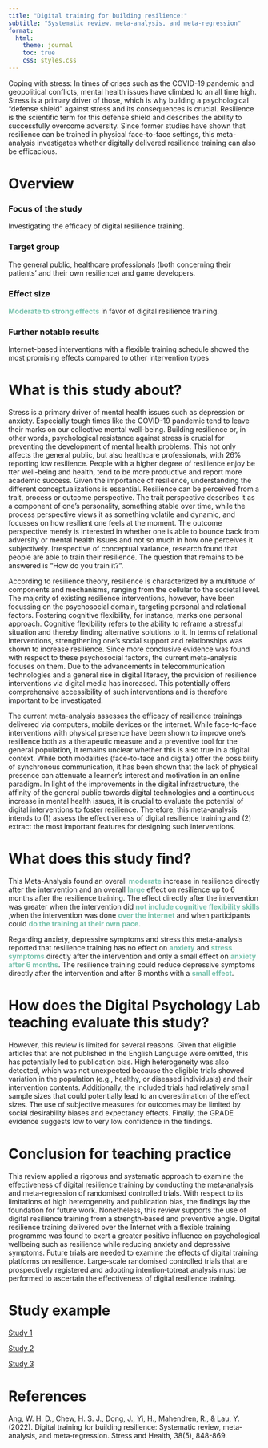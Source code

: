```yaml
---
title: "Digital training for building resilience:"
subtitle: "Systematic review, meta‐analysis, and meta‐regression"
format:
  html:
    theme: journal
    toc: true
    css: styles.css
---
```


[Coping with stress: In times of crises such as the COVID-19 pandemic and geopolitical conflicts, mental health issues have climbed to an all time high. Stress is a primary driver of those, which is why building a psychological "defense shield" against stress and its consequences is crucial. Resilience is the scientific term for this defense shield and describes the ability to successfully overcome adversity. Since former studies have shown that resilience can be trained in physical face-to-face settings, this meta-analysis investigates whether digitally delivered resilience training can also be efficacious.]{.bold}

# Overview

### Focus of the study

Investigating the efficacy of digital resilience training.

### Target group

The general public, healthcare professionals (both concerning their patients' and their own resilience) and game developers.

### Effect size

[Moderate to strong effects]{title="Hedges' g = 0.54 - 1.09. Hedges' g is an effect size measure that denotes the magnitude of group differences. It is a more reliable measure when sample sizes of studies are small." style="font-weight: bold; color: #78c2ad;"} in favor of digital resilience training.

### Further notable results

Internet-based interventions with a flexible training schedule showed the most promising effects compared to other intervention types

# What is this study about?

Stress is a primary driver of mental health issues such as depression or anxiety. Especially tough times like the COVID-19 pandemic tend to leave their marks on our collective mental well-being. Building resilience or, in other words, psychological resistance against stress is crucial for preventing the development of mental health problems. This not only affects the general public, but also healthcare professionals, with [26%]{title="31% during COVID times. Also my motivational level of getting up in the morning."} reporting low resilience. People with a higher degree of resilience enjoy be tter well-being and health, tend to be more productive and report more academic success. Given the importance of resilience, understanding the different conceptualizations is essential. Resilience can be perceived from a trait, process or outcome perspective. The trait perspective describes it as a component of one’s personality, something stable over time, while the process perspective views it as something volatile and dynamic, and focusses on how resilient one feels at the moment. The outcome perspective merely is interested in whether one is able to bounce back from adversity or mental health issues and not so much in how one perceives it subjectively. Irrespective of conceptual variance, research found that people are able to train their resilience. The question that remains to be answered is “How do you train it?”.

According to resilience theory, resilience is characterized by a multitude of components and mechanisms, ranging from the cellular to the societal level. The majority of existing resilience interventions, however, have been focussing on the [psychosocial]{title="A mix of psychological and social factors. Also a sick slipknot song."} domain, targeting personal and relational factors. Fostering cognitive flexibility, for instance, marks one personal approach. Cognitive flexibility refers to the ability to reframe a stressful situation and thereby finding alternative solutions to it. In terms of relational interventions, strengthening one’s social support and relationships was shown to increase resilience. Since more conclusive evidence was found with respect to these psychosocial factors, the current meta-analysis focuses on them. Due to the advancements in [telecommunication technologies]{title="The transmission of messages, in this case via digital media."} and a general rise in [digital literacy,]{title="The capability of handling digital technologies."} the provision of resilience interventions via digital media has increased. This potentially offers comprehensive accessibility of such interventions and is therefore important to be investigated.

The current meta-analysis assesses the efficacy of resilience trainings delivered via computers, mobile devices or the internet. While face-to-face interventions with physical presence have been shown to improve one’s resilience both as a therapeutic measure and a preventive tool for the general population, it remains unclear whether this is also true in a digital context. While both modalities (face-to-face and digital) offer the possibility of synchronous communication, it has been shown that the lack of physical presence can attenuate a learner’s interest and motivation in an online paradigm. In light of the improvements in the digital infrastructure, the affinity of the general public towards digital technologies and a continuous increase in mental health issues, it is crucial to evaluate the potential of digital interventions to foster resilience. Therefore, this meta-analysis intends to (1) assess the effectiveness of digital resilience training and (2) extract the most important features for designing such interventions.

# What does this study find?

This Meta-Analysis found an overall [moderate]{title="Z = 4.09, p < 0.05; g = 0.54; 95% CI: 0.28–0.79)" style="font-weight: bold; color: #78c2ad;"} increase in resilience directly after the intervention and an overall [large]{title="Z = 3.00, p < 0.05; g = 1.09, 95% CI: 0.38–1.79)" style="font-weight: bold; color: #78c2ad;"} effect on resilience up to 6 months after the resilience training. The effect directly after the intervention was greater when the intervention did [not include cognitive flexibility skills]{title="g = 0.71, 95% CI: 0.38–1.03 compared to included (g = 0.13, 95% CI: −0.07–0.32)" style="font-weight: bold; color: #78c2ad;"} ,when the intervention was done [over the internet]{title="g = 0.74, 95% CI: 0.32–1.17 compared to mobile applications (g = 0.43, 95% CI: −0.05–0.91) or others (g = 0.23, 95% CI: 0.05– 0.79) " style="font-weight: bold; color: #78c2ad;"} and when participants could [do the training at their own pace]{title="g = 0.54, 95% CI: 0.28–0.79 compared to a fixed schedule (g = 0.25, 95% CI: 0.07–0.43)" style="font-weight: bold; color: #78c2ad;"}.

Regarding anxiety, depressive symptoms and stress this meta-analysis reported that resilience training has no effect on [anxiety]{title="Z = 0.36, p = 0.12" style="font-weight: bold; color: #78c2ad;"} and [stress symptoms]{title="Z = 0.80, p = 0.42" style="font-weight: bold; color: #78c2ad;"} directly after the intervention and only a small effect on [anxiety after 6 months]{title="(Z = 3.67, p < 0.05; g = 0.36, 95% CI: 0.20–0.53; no effect for stress (Z = 1.34, p = 0.18)" style="font-weight: bold; color: #78c2ad;"}. The resilience training could reduce depressive symptoms directly after the intervention and after 6 months with a [small effect]{title="after intervention (Z = 4.32, p < 0.05, g = 0.36, 95% CI: 0.20–0.53) and after 6 months (Z = 3.83, p < 0.05, g = 0.35, 95% CI: 0.17–0.53)" style="font-weight: bold; color: #78c2ad;"}.

# How does the Digital Psychology Lab teaching evaluate this study?

However, this review is limited for several reasons. Given that eligible articles that are not published in the English Language were omitted, this has potentially led to publication bias. High heterogeneity was also detected, which was not unexpected because the eligible trials showed variation in the population (e.g., healthy, or diseased individuals) and their intervention contents. Additionally, the included trials had relatively small sample sizes that could potentially lead to an overestimation of the effect sizes. The use of subjective measures for outcomes may be limited by social desirability biases and expectancy effects. Finally, the GRADE evidence suggests low to very low confidence in the findings.

# Conclusion for teaching practice

This review applied a rigorous and systematic approach to examine the effectiveness of digital resilience training by conducting the meta‐analysis and meta‐regression of randomised controlled trials. With respect to its limitations of high heterogeneity and publication bias, the findings lay the foundation for future work. Nonetheless, this review supports the use of digital resilience training from a strength‐based and preventive angle. Digital resilience training delivered over the Internet with a flexible training programme was found to exert a greater positive influence on psychological wellbeing such as resilience while reducing anxiety and depressive symptoms. Future trials are needed to examine the effects of digital training platforms on resilience. Large‐scale randomised controlled trials that are prospectively registered and adopting intention‐totreat analysis must be performed to ascertain the effectiveness of digital resilience training.

# Study example

[Study 1](https://flopaho.github.io/building-resilience/study1.html)

[Study 2](https://flopaho.github.io/building-resilience/study2.html)

[Study 3](https://flopaho.github.io/building-resilience/study3.html)

# References

Ang, W. H. D., Chew, H. S. J., Dong, J., Yi, H., Mahendren, R., & Lau, Y. (2022). Digital training for building resilience: Systematic review, meta‐analysis, and meta‐regression. Stress and Health, 38(5), 848-869.
